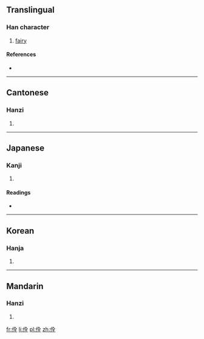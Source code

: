 ==Translingual==

===Han character===
{{Han char|rn=9|rad=人|as=06|sn=8|four=2821<sub>4</sub>|canj=人人一土 (OOMG)}}

# [[fairy]]

====References====
* {{Han ref|kx=0100.290|dkj=00568|dj=0213.070|hdz=10149.130|uh=4F7A|ud=20346|bh=A8DE|bd=43230}}

----

==Cantonese==

===Hanzi===
{{yue-hanzi|jyut=|y=chyun4}}

# {{defn|lang=yue|sort=人06}}

----

==Japanese==

===Kanji===
{{ja-kanji|grade=|rs=人06}}

# {{defn|lang=ja|sort=人06}}

====Readings====
* {{ja-readings|on=[[せん]] (sen)|kun=}}

----

==Korean==

===Hanja===
{{ko-hanja|hangeul=전|rv=jeon|mr=chŏn}}

# {{defn|lang=ko|sort=人06}}

----

==Mandarin==

===Hanzi===
{{cmn-hanzi|pin=[[quán]] ([[quan2]])|wg=ch'üan<sup>2</sup>}}

# {{defn|lang=cmn|sort=人06}}

[[fr:佺]]
[[li:佺]]
[[pl:佺]]
[[zh:佺]]